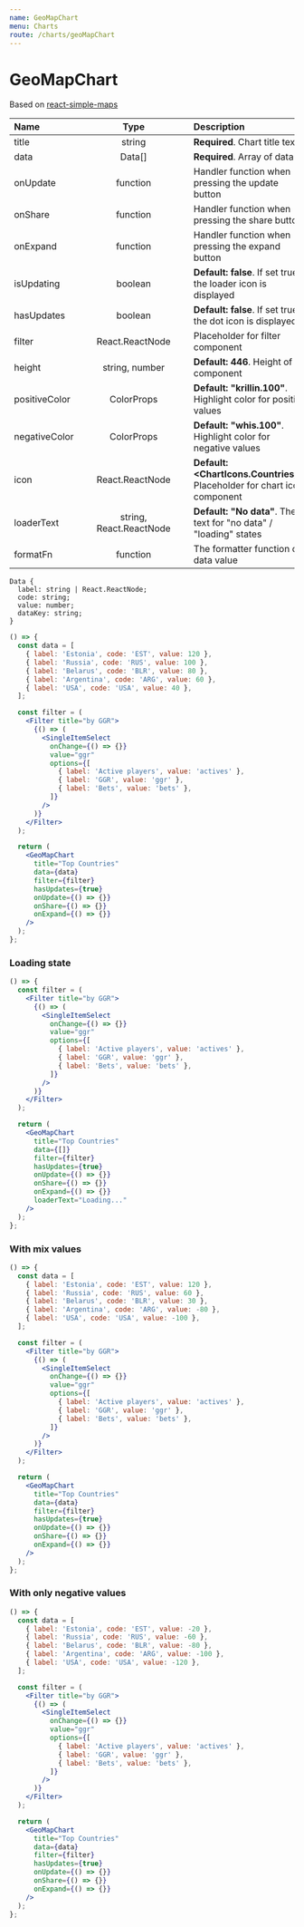 ```yaml
---
name: GeoMapChart
menu: Charts
route: /charts/geoMapChart
---
```


# GeoMapChart

Based on [react-simple-maps](https://github.com/zcreativelabs/react-simple-maps)

| Name          | &nbsp;&nbsp; |          Type           | &nbsp;&nbsp; | Description                                                                      |
| :------------ | ------------ | :---------------------: | ------------ | :------------------------------------------------------------------------------- |
| title         |              |         string          |              | **Required**. Chart title text                                                   |
| data          |              |         Data[]          |              | **Required**. Array of data                                                      |
| onUpdate      |              |        function         |              | Handler function when pressing the update button                                 |
| onShare       |              |        function         |              | Handler function when pressing the share button                                  |
| onExpand      |              |        function         |              | Handler function when pressing the expand button                                 |
| isUpdating    |              |         boolean         |              | **Default: false**. If set true, the loader icon is displayed                    |
| hasUpdates    |              |         boolean         |              | **Default: false**. If set true, the dot icon is displayed                       |
| filter        |              |     React.ReactNode     |              | Placeholder for filter component                                                 |
| height        |              |     string, number      |              | **Default: 446**. Height of component                                            |
| positiveColor |              |       ColorProps        |              | **Default: "krillin.100"**. Highlight color for positive values                  |
| negativeColor |              |       ColorProps        |              | **Default: "whis.100"**. Highlight color for negative values                     |
| icon          |              |     React.ReactNode     |              | **Default: &lt;ChartIcons.Countries/&gt;**. Placeholder for chart icon component |
| loaderText    |              | string, React.ReactNode |              | **Default: "No data"**. The text for "no data" / "loading" states                |
| formatFn      |              |        function         |              | The formatter function of data value                                             |

```
Data {
  label: string | React.ReactNode;
  code: string;
  value: number;
  dataKey: string;
}
```

```jsx react-live
() => {
  const data = [
    { label: 'Estonia', code: 'EST', value: 120 },
    { label: 'Russia', code: 'RUS', value: 100 },
    { label: 'Belarus', code: 'BLR', value: 80 },
    { label: 'Argentina', code: 'ARG', value: 60 },
    { label: 'USA', code: 'USA', value: 40 },
  ];

  const filter = (
    <Filter title="by GGR">
      {() => (
        <SingleItemSelect
          onChange={() => {}}
          value="ggr"
          options={[
            { label: 'Active players', value: 'actives' },
            { label: 'GGR', value: 'ggr' },
            { label: 'Bets', value: 'bets' },
          ]}
        />
      )}
    </Filter>
  );

  return (
    <GeoMapChart
      title="Top Countries"
      data={data}
      filter={filter}
      hasUpdates={true}
      onUpdate={() => {}}
      onShare={() => {}}
      onExpand={() => {}}
    />
  );
};
```

### Loading state

```jsx react-live
() => {
  const filter = (
    <Filter title="by GGR">
      {() => (
        <SingleItemSelect
          onChange={() => {}}
          value="ggr"
          options={[
            { label: 'Active players', value: 'actives' },
            { label: 'GGR', value: 'ggr' },
            { label: 'Bets', value: 'bets' },
          ]}
        />
      )}
    </Filter>
  );

  return (
    <GeoMapChart
      title="Top Countries"
      data={[]}
      filter={filter}
      hasUpdates={true}
      onUpdate={() => {}}
      onShare={() => {}}
      onExpand={() => {}}
      loaderText="Loading..."
    />
  );
};
```

### With mix values

```jsx react-live
() => {
  const data = [
    { label: 'Estonia', code: 'EST', value: 120 },
    { label: 'Russia', code: 'RUS', value: 60 },
    { label: 'Belarus', code: 'BLR', value: 30 },
    { label: 'Argentina', code: 'ARG', value: -80 },
    { label: 'USA', code: 'USA', value: -100 },
  ];

  const filter = (
    <Filter title="by GGR">
      {() => (
        <SingleItemSelect
          onChange={() => {}}
          value="ggr"
          options={[
            { label: 'Active players', value: 'actives' },
            { label: 'GGR', value: 'ggr' },
            { label: 'Bets', value: 'bets' },
          ]}
        />
      )}
    </Filter>
  );

  return (
    <GeoMapChart
      title="Top Countries"
      data={data}
      filter={filter}
      hasUpdates={true}
      onUpdate={() => {}}
      onShare={() => {}}
      onExpand={() => {}}
    />
  );
};
```

### With only negative values

```jsx react-live
() => {
  const data = [
    { label: 'Estonia', code: 'EST', value: -20 },
    { label: 'Russia', code: 'RUS', value: -60 },
    { label: 'Belarus', code: 'BLR', value: -80 },
    { label: 'Argentina', code: 'ARG', value: -100 },
    { label: 'USA', code: 'USA', value: -120 },
  ];

  const filter = (
    <Filter title="by GGR">
      {() => (
        <SingleItemSelect
          onChange={() => {}}
          value="ggr"
          options={[
            { label: 'Active players', value: 'actives' },
            { label: 'GGR', value: 'ggr' },
            { label: 'Bets', value: 'bets' },
          ]}
        />
      )}
    </Filter>
  );

  return (
    <GeoMapChart
      title="Top Countries"
      data={data}
      filter={filter}
      hasUpdates={true}
      onUpdate={() => {}}
      onShare={() => {}}
      onExpand={() => {}}
    />
  );
};
```
